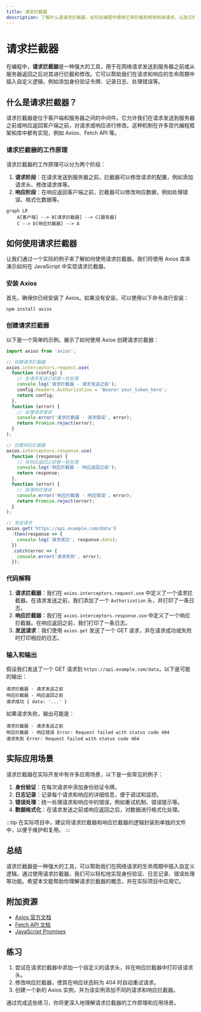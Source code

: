 ```yaml
---
title: 请求拦截器
description: 了解什么是请求拦截器，如何在编程中使用它来拦截和修改网络请求，以及它的实际应用场景。
---
```


# 请求拦截器

在编程中，**请求拦截器**是一种强大的工具，用于在网络请求发送到服务器之前或从服务器返回之后对其进行拦截和修改。它可以帮助我们在请求和响应的生命周期中插入自定义逻辑，例如添加身份验证令牌、记录日志、处理错误等。

## 什么是请求拦截器？

请求拦截器是位于客户端和服务器之间的中间件。它允许我们在请求发送到服务器之前或响应返回客户端之前，对请求或响应进行修改。这种机制在许多现代编程框架和库中都有实现，例如 Axios、Fetch API 等。

### 请求拦截器的工作原理

请求拦截器的工作原理可以分为两个阶段：

1. **请求阶段**：在请求发送到服务器之前，拦截器可以修改请求的配置，例如添加请求头、修改请求体等。
2. **响应阶段**：在响应返回客户端之前，拦截器可以修改响应数据，例如处理错误、格式化数据等。

```mermaid
graph LR
    A[客户端] --> B[请求拦截器] --> C[服务器]
    C --> D[响应拦截器] --> A
```

## 如何使用请求拦截器

让我们通过一个实际的例子来了解如何使用请求拦截器。我们将使用 Axios 库来演示如何在 JavaScript 中实现请求拦截器。

### 安装 Axios

首先，确保你已经安装了 Axios。如果没有安装，可以使用以下命令进行安装：

```bash
npm install axios
```

### 创建请求拦截器

以下是一个简单的示例，展示了如何使用 Axios 创建请求拦截器：

```javascript
import axios from 'axios';

// 创建请求拦截器
axios.interceptors.request.use(
  function (config) {
    // 在请求发送之前做一些处理
    console.log('请求拦截器 - 请求发送之前');
    config.headers.Authorization = 'Bearer your_token_here';
    return config;
  },
  function (error) {
    // 处理请求错误
    console.error('请求拦截器 - 请求错误', error);
    return Promise.reject(error);
  }
);

// 创建响应拦截器
axios.interceptors.response.use(
  function (response) {
    // 在响应返回之前做一些处理
    console.log('响应拦截器 - 响应返回之前');
    return response;
  },
  function (error) {
    // 处理响应错误
    console.error('响应拦截器 - 响应错误', error);
    return Promise.reject(error);
  }
);

// 发送请求
axios.get('https://api.example.com/data')
  .then(response => {
    console.log('请求成功', response.data);
  })
  .catch(error => {
    console.error('请求失败', error);
  });
```

### 代码解释

1. **请求拦截器**：我们在 `axios.interceptors.request.use` 中定义了一个请求拦截器。在请求发送之前，我们添加了一个 `Authorization` 头，并打印了一条日志。
2. **响应拦截器**：我们在 `axios.interceptors.response.use` 中定义了一个响应拦截器。在响应返回之前，我们打印了一条日志。
3. **发送请求**：我们使用 `axios.get` 发送了一个 GET 请求，并在请求成功或失败时打印相应的日志。

### 输入和输出

假设我们发送了一个 GET 请求到 `https://api.example.com/data`，以下是可能的输出：

```
请求拦截器 - 请求发送之前
响应拦截器 - 响应返回之前
请求成功 { data: '...' }
```

如果请求失败，输出可能是：

```
请求拦截器 - 请求发送之前
响应拦截器 - 响应错误 Error: Request failed with status code 404
请求失败 Error: Request failed with status code 404
```

## 实际应用场景

请求拦截器在实际开发中有许多应用场景，以下是一些常见的例子：

1. **身份验证**：在每次请求中添加身份验证令牌。
2. **日志记录**：记录每个请求和响应的详细信息，便于调试和监控。
3. **错误处理**：统一处理请求和响应中的错误，例如重试机制、错误提示等。
4. **数据格式化**：在请求发送之前或响应返回之后，对数据进行格式化处理。

:::tip
在实际项目中，建议将请求拦截器和响应拦截器的逻辑封装到单独的文件中，以便于维护和复用。
:::

## 总结

请求拦截器是一种强大的工具，可以帮助我们在网络请求的生命周期中插入自定义逻辑。通过使用请求拦截器，我们可以轻松地实现身份验证、日志记录、错误处理等功能。希望本文能帮助你理解请求拦截器的概念，并在实际项目中应用它。

## 附加资源

- [Axios 官方文档](https://axios-http.com/docs/intro)
- [Fetch API 文档](https://developer.mozilla.org/en-US/docs/Web/API/Fetch_API)
- [JavaScript Promises](https://developer.mozilla.org/en-US/docs/Web/JavaScript/Reference/Global_Objects/Promise)

## 练习

1. 尝试在请求拦截器中添加一个自定义的请求头，并在响应拦截器中打印该请求头。
2. 修改响应拦截器，使其在响应状态码为 404 时自动重试请求。
3. 创建一个新的 Axios 实例，并为该实例添加不同的请求和响应拦截器。

通过完成这些练习，你将更深入地理解请求拦截器的工作原理和应用场景。